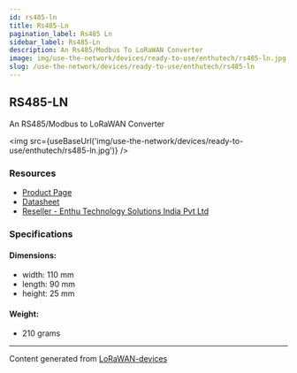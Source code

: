 ```yaml
---
id: rs485-ln
title: Rs485-Ln
pagination_label: Rs485 Ln
sidebar_label: Rs485-Ln
description: An Rs485/Modbus To LoRaWAN Converter
image: img/use-the-network/devices/ready-to-use/enthutech/rs485-ln.jpg
slug: /use-the-network/devices/ready-to-use/enthutech/rs485-ln
---
```



## RS485-LN

An RS485/Modbus to LoRaWAN Converter

<img src={useBaseUrl('img/use-the-network/devices/ready-to-use/enthutech/rs485-ln.jpg')} />

### Resources

- [Product Page](http://www.dragino.com/products/lora-lorawan-end-node/item/154-rs485-ln.html)
- [Datasheet](http://www.dragino.com/products/lora-lorawan-end-node/item/154-rs485-ln.html)
- [Reseller - Enthu Technology Solutions India Pvt Ltd](https://www.enthutech.in/zh_HK/shop/product/rs485-ln-modbus-to-lorawan-converter-415)

### Specifications

#### Dimensions:

- width: 110 mm
- length: 90 mm
- height: 25 mm

#### Weight:

- 210 grams

---

Content generated from [LoRaWAN-devices](https://github.com/TheThingsNetwork/lorawan-devices)
